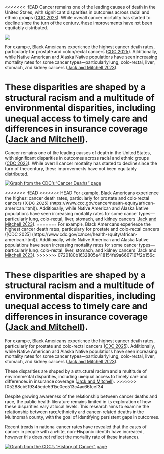 <<<<<<< HEAD
Cancer remains one of the leading causes of death in the United States, with significant disparities in outcomes across racial and ethnic groups ([CDC 2023](https://www.cdc.gov/nchs/hus/topics/cancer-deaths.html)). While overall cancer mortality has started to decline since the turn of the century, these improvements have not been equitably distributed.

![](images/clipboard-1274355408.png)

For example, Black Americans experience the highest cancer death rates, particularly for prostate and colon/rectal cancers ([CDC 2025](https://www.cdc.gov/cancer/health-equity/african-american.html)). Additionally, while Native American and Alaska Native populations have seen increasing mortality rates for some cancer types—particularly lung, colo-rectal, liver, stomach, and kidney cancers ([Jack and Mitchell 2023](https://www.cdc.gov/pcd/collections/pdf/racism_is_a_public_health_crisis_combating_racism_508.pdf)).

These disparities are shaped by a structural racism and a multitude of environmental disparities, including unequal access to timely care and differences in insurance coverage ([Jack and Mitchell](https://www.cdc.gov/pcd/collections/pdf/racism_is_a_public_health_crisis_combating_racism_508.pdf)).
=======
Cancer remains one of the leading causes of death in the United States, with significant disparities in outcomes across racial and ethnic groups ([CDC 2023](https://www.cdc.gov/nchs/hus/topics/cancer-deaths.htm)). While overall cancer mortality has started to decline since the turn of the century, these improvements have not been equitably distributed.

[![Graph from the CDC's "Cancer Deaths" page](images/clipboard-1274355408.png)](https://www.cdc.gov/nchs/hus/topics/cancer-deaths.htm#featured-charts)

<<<<<<< HEAD
<<<<<<< HEAD
For example, Black Americans experience the highest cancer death rates, particularly for prostate and colo-rectal cancers ([CDC 2025] (https://www.cdc.gov/cancer/health-equity/african-american.html)). Additionally, while Native American and Alaska Native populations have seen increasing mortality rates for some cancer types—particularly lung, colo-rectal, liver, stomach, and kidney cancers ([Jack and Mitchell 2023](https://www.cdc.gov/pcd/collections/pdf/racism_is_a_public_health_crisis_combating_racism_508.pdf)).
=======
For example, Black Americans experience the highest cancer death rates, particularly for prostate and colo-rectal cancers (\[CDC 2025\] (https://www.cdc.gov/cancer/health-equity/african-american.html)). Additionally, while Native American and Alaska Native populations have seen increasing mortality rates for some cancer types—particularly lung, colo-rectal, liver, stomach, and kidney cancers ([Jack and Mitchell 2023](https://www.cdc.gov/pcd/collections/pdf/racism_is_a_public_health_crisis_combating_racism_508.pdf)).
>>>>>>> 0720180b1632805e418154fe9a6667167f2b156c

These disparities are shaped by a structural racism and a multitude of environmental disparities, including unequal access to timely care and differences in insurance coverage ([Jack and Mitchell](https://www.cdc.gov/pcd/collections/pdf/racism_is_a_public_health_crisis_combating_racism_508.pdf)).
=======
For example, Black Americans experience the highest cancer death rates, particularly for prostate and colo-rectal cancers ([CDC 2025](https://www.cdc.gov/cancer/health-equity/african-american.html)). Additionally, while Native American and Alaska Native populations have seen increasing mortality rates for some cancer types—particularly lung, colo-rectal, liver, stomach, and kidney cancers ([Jack and Mitchell 2023](https://www.cdc.gov/pcd/collections/pdf/racism_is_a_public_health_crisis_combating_racism_508.pdf?)).

These disparities are shaped by a structural racism and a multitude of environmental disparities, including unequal access to timely care and differences in insurance coverage ([Jack and Mitchell](https://www.cdc.gov/pcd/collections/pdf/racism_is_a_public_health_crisis_combating_racism_508.)).
>>>>>>> f05288cb619345ede5915c0ee513c4ac66fcef34

Despite growing awareness of the relationship between cancer deaths and race, the public health literature remains limited in its exploration of how these disparities vary at local levels. This research aims to examine the relationship between race/ethnicity and cancer-related deaths in the Multnomah county, with the goal of identifying persistent gaps in outcomes.

Recent trends in national cancer rates have revealed that the cases of cancer in people with a white, non-Hispanic identity have increased, however this does *not* reflect the mortality rate of these instances.

[![Graph from the CDC's "History of Cancer" page](images/history_of_cancer.png)](https://www.cdc.gov/nchs/hus/topics/history-of-cancer.htm)
